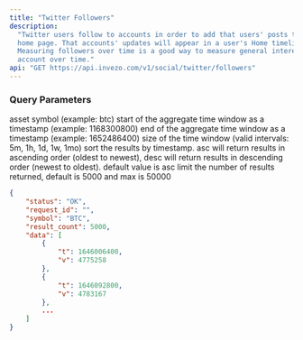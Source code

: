 ```yaml
---
title: "Twitter Followers"
description:
  "Twitter users follow to accounts in order to add that users' posts to their
  home page. That accounts' updates will appear in a user's Home timeline.
  Measuring followers over time is a good way to measure general interest for an
  account over time."
api: "GET https://api.invezo.com/v1/social/twitter/followers"
---
```


### Query Parameters

<ParamField query="symbol" type="string" required>
  asset symbol (example: btc)
</ParamField>

<ParamField query="min" type="int" required>
  start of the aggregate time window as a timestamp (example: 1168300800)
</ParamField>

<ParamField query="max" type="int" required>
  end of the aggregate time window as a timestamp (example: 1652486400)
</ParamField>

<ParamField query="interval" type="string" required>
  size of the time window (valid intervals: 5m, 1h, 1d, 1w, 1mo)
</ParamField>

<ParamField query="sort" type="string">
  sort the results by timestamp. asc will return results in ascending order
  (oldest to newest), desc will return results in descending order (newest to
  oldest). default value is asc
</ParamField>

<ParamField query="limit" type="int">
  limit the number of results returned, default is 5000 and max is 50000
</ParamField>

<ResponseExample>

```json Response
{
    "status": "OK",
    "request_id": "",
    "symbol": "BTC",
    "result_count": 5000,
    "data": [
        {
            "t": 1646006400,
            "v": 4775258
        },
        {
            "t": 1646092800,
            "v": 4783167
        },
        ...
    ]
}
```

</ResponseExample>